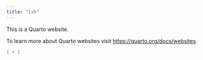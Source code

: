 ```yaml
---
title: "lxh"
---
```


This is a Quarto website.

To learn more about Quarto websites visit <https://quarto.org/docs/websites>.

```r
1 + 1
```
